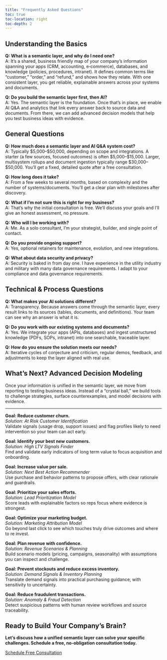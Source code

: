 ```yaml
---
title: "Frequently Asked Questions"
toc: true
toc-location: right
toc-depth: 2
---
```


::: {.section}
## Understanding the Basics

::: {.faq-section}
**Q: What is a semantic layer, and why do I need one?**  
A: It’s a shared, business friendly map of your company’s information spanning your apps (CRM, accounting, e‑commerce), databases, and knowledge (policies, procedures, intranet). It defines common terms like “customer,” “order,” and “refund,” and shows how they relate. With one consistent layer, you get reliable, explainable answers across your systems and documents.

**Q: Do you build the semantic layer first, then AI?**  
A: Yes. The semantic layer is the foundation. Once that’s in place, we enable AI Q&A and analytics that link every answer back to source data and documents. From there, we can add advanced decision models that help you test business ideas with evidence.
:::
:::

::: {.section}
## General Questions

::: {.faq-section}
**Q: How much does a semantic layer and AI Q&A system cost?**  
A: Typically $5,000–$50,000, depending on scope and integrations. A starter (a few sources, focused outcomes) is often $5,000–$15,000. Larger, multisystem rollups and document ingestion typically range $30,000–$50,000. You’ll get a fixed, detailed quote after a free consultation.

**Q: How long does it take?**  
A: From a few weeks to several months, based on complexity and the number of systems/documents. You’ll get a clear plan with milestones after discovery.

**Q: What if I’m not sure this is right for my business?**  
A: That’s why the initial consultation is free. We’ll discuss your goals and I’ll give an honest assessment, no pressure.

**Q: Who will I be working with?**  
A: Me. As a solo consultant, I’m your strategist, builder, and single point of contact.

**Q: Do you provide ongoing support?**  
A: Yes, optional retainers for maintenance, evolution, and new integrations.

**Q: What about data security and privacy?**  
A: Security is baked in from day one. I have experience in the utility industry and military with many data governance requirements. I adapt to your compliance and data governance requirements.
:::
:::

::: {.section}
## Technical & Process Questions

::: {.faq-section}
**Q: What makes your AI solutions different?**  
A: Transparency. Because answers come through the semantic layer, every result links to its sources (tables, documents, and definitions). Your team can see why an answer is what it is.

**Q: Do you work with our existing systems and documents?**  
A: Yes. We integrate your apps (APIs, databases) and ingest unstructured knowledge (PDFs, SOPs, intranet) into one searchable, traceable layer.

**Q: How do you ensure the solution meets our needs?**  
A: Iterative cycles of conjecture and criticism, regular demos, feedback, and adjustments to keep the layer aligned with real use.
:::
:::

::: {.section}
## What’s Next? Advanced Decision Modeling

::: {.faq-section}
Once your information is unified in the semantic layer, we move from reporting to testing business ideas. Instead of a “crystal ball,” we build tools to challenge strategies, surface counterexamples, and model decisions with evidence.

---

**Goal: Reduce customer churn.**  
*Solution: At Risk Customer Identification*  
Validate signals (usage drop, support issues) and flag profiles likely to need intervention so your team can act early.

**Goal: Identify your best new customers.**  
*Solution: High LTV Signals Finder*  
Find and validate early indicators of long term value to focus acquisition and onboarding.

**Goal: Increase value per sale.**  
*Solution: Next Best Action Recommender*  
Use purchase and behavior patterns to propose offers, with clear rationale and guardrails.

**Goal: Prioritize your sales efforts.**  
*Solution: Lead Prioritization Model*  
Score leads with explainable factors so reps focus where evidence is strongest.

**Goal: Optimize your marketing budget.**  
*Solution: Marketing Attribution Model*  
Go beyond last click to see which touches truly drive outcomes and where to re invest.

**Goal: Plan revenue with confidence.**  
*Solution: Revenue Scenarios & Planning*  
Build scenario models (pricing, campaigns, seasonality) with assumptions you can inspect and challenge.

**Goal: Prevent stockouts and reduce excess inventory.**  
*Solution: Demand Signals & Inventory Planning*  
Translate demand signals into practical purchasing guidance, with sensitivity to uncertainty.

**Goal: Reduce fraudulent transactions.**  
*Solution: Anomaly & Fraud Detection*  
Detect suspicious patterns with human review workflows and source traceability.
:::
:::

::: {.section-centered}
## Ready to Build Your Company’s Brain?

**Let’s discuss how a unified semantic layer can solve your specific challenges. Schedule a free, no‑obligation consultation today.**

::: {.hero-cta}
[Schedule Free Consultation](contact.html){.btn .btn-primary .btn-lg}
:::
:::